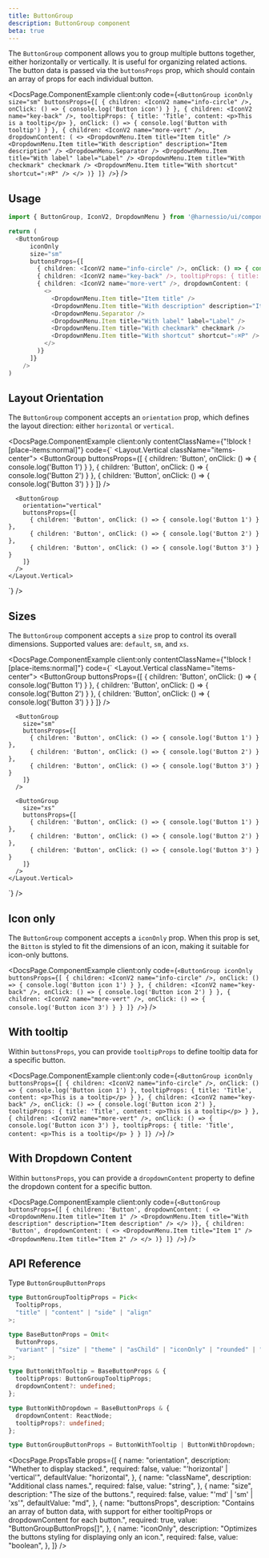 ```yaml
---
title: ButtonGroup
description: ButtonGroup component
beta: true
---
```


The `ButtonGroup` component allows you to group multiple buttons together, either horizontally or vertically. It is useful for organizing related actions.
The button data is passed via the `buttonsProps` prop, which should contain an array of props for each individual button.


<DocsPage.ComponentExample
  client:only
  code={`
    <ButtonGroup
      iconOnly
      size="sm"
      buttonsProps={[
        { children: <IconV2 name="info-circle" />, onClick: () => { console.log('Button icon') } },
        { children: <IconV2 name="key-back" />, tooltipProps: { title: 'Title', content: <p>This is a tooltip</p> }, onClick: () => { console.log('Button with tooltip') } },
        { children: <IconV2 name="more-vert" />, dropdownContent: (
          <>
            <DropdownMenu.Item title="Item title" />
            <DropdownMenu.Item title="With description" description="Item description" />
            <DropdownMenu.Separator />
            <DropdownMenu.Item title="With label" label="Label" />
            <DropdownMenu.Item title="With checkmark" checkmark />
            <DropdownMenu.Item title="With shortcut" shortcut="⇧⌘P" />
          </>
        )}
      ]}
    />
`}
/>

## Usage

```typescript jsx
import { ButtonGroup, IconV2, DropdownMenu } from '@harnessio/ui/components'

return (
  <ButtonGroup
      iconOnly
      size="sm"
      buttonsProps={[
        { children: <IconV2 name="info-circle" />, onClick: () => { console.log('Button icon') } },
        { children: <IconV2 name="key-back" />, tooltipProps: { title: 'Title', content: <p>This is a tooltip</p> }, onClick: () => { console.log('Button with tooltip') } },
        { children: <IconV2 name="more-vert" />, dropdownContent: (
          <>
            <DropdownMenu.Item title="Item title" />
            <DropdownMenu.Item title="With description" description="Item description" />
            <DropdownMenu.Separator />
            <DropdownMenu.Item title="With label" label="Label" />
            <DropdownMenu.Item title="With checkmark" checkmark />
            <DropdownMenu.Item title="With shortcut" shortcut="⇧⌘P" />
          </>
        )}
      ]}
    />
)
```

## Layout Orientation

The `ButtonGroup` component accepts an `orientation` prop, which defines the layout direction: either `horizontal` or `vertical`.

<DocsPage.ComponentExample
  client:only
  contentClassName={"!block ![place-items:normal]"}
  code={`
    <Layout.Vertical className="items-center">
      <ButtonGroup
        buttonsProps={[
          { children: 'Button', onClick: () => { console.log('Button 1') } },
          { children: 'Button', onClick: () => { console.log('Button 2') } },
          { children: 'Button', onClick: () => { console.log('Button 3') } }
        ]}
      />

      <ButtonGroup
        orientation="vertical"
        buttonsProps={[
          { children: 'Button', onClick: () => { console.log('Button 1') } },
          { children: 'Button', onClick: () => { console.log('Button 2') } },
          { children: 'Button', onClick: () => { console.log('Button 3') } }
        ]}
      />
    </Layout.Vertical>

`}
/>

## Sizes

The `ButtonGroup` component accepts a `size` prop to control its overall dimensions. Supported values are: `default`, `sm`, and `xs`.

<DocsPage.ComponentExample
  client:only
  contentClassName={"!block ![place-items:normal]"}
  code={`
    <Layout.Vertical className="items-center">
      <ButtonGroup
        buttonsProps={[
          { children: 'Button', onClick: () => { console.log('Button 1') } },
          { children: 'Button', onClick: () => { console.log('Button 2') } },
          { children: 'Button', onClick: () => { console.log('Button 3') } }
        ]}
      />

      <ButtonGroup
        size="sm"
        buttonsProps={[
          { children: 'Button', onClick: () => { console.log('Button 1') } },
          { children: 'Button', onClick: () => { console.log('Button 2') } },
          { children: 'Button', onClick: () => { console.log('Button 3') } }
        ]}
      />

      <ButtonGroup
        size="xs"
        buttonsProps={[
          { children: 'Button', onClick: () => { console.log('Button 1') } },
          { children: 'Button', onClick: () => { console.log('Button 2') } },
          { children: 'Button', onClick: () => { console.log('Button 3') } }
        ]}
      />
    </Layout.Vertical>

`}
/>

## Icon only

The `ButtonGroup` component accepts a `iconOnly` prop. When this prop is set, the `Bitton` is styled to fit the dimensions of an icon, making it suitable for icon-only buttons.

<DocsPage.ComponentExample
  client:only
  code={`
    <ButtonGroup
      iconOnly
      buttonsProps={[
        { children: <IconV2 name="info-circle" />, onClick: () => { console.log('Button icon 1') } },
        { children: <IconV2 name="key-back" />, onClick: () => { console.log('Button icon 2') } },
        { children: <IconV2 name="more-vert" />, onClick: () => { console.log('Button icon 3') } }
      ]}
    />
  `}
/>

## With tooltip

Within `buttonsProps`, you can provide `tooltipProps` to define tooltip data for a specific button.

<DocsPage.ComponentExample
  client:only
  code={`
    <ButtonGroup
      iconOnly
      buttonsProps={[
        { children: <IconV2 name="info-circle" />, onClick: () => { console.log('Button icon 1') }, tooltipProps: { title: 'Title', content: <p>This is a tooltip</p> } },
        { children: <IconV2 name="key-back" />, onClick: () => { console.log('Button icon 2') }, tooltipProps: { title: 'Title', content: <p>This is a tooltip</p> } },
        { children: <IconV2 name="more-vert" />, onClick: () => { console.log('Button icon 3') }, tooltipProps: { title: 'Title', content: <p>This is a tooltip</p> } }
      ]}
    />
  `}
/>

## With Dropdown Content

Within `buttonsProps`, you can provide a `dropdownContent` property to define the dropdown content for a specific button.

<DocsPage.ComponentExample
  client:only
  code={`
    <ButtonGroup
      buttonsProps={[
        {
          children: 'Button',
          dropdownContent: (
            <>
              <DropdownMenu.Item title="Item 1" />
              <DropdownMenu.Item title="With description" description="Item description" />
            </>
        )},
        {
          children: 'Button',
          dropdownContent: (
            <>
              <DropdownMenu.Item title="Item 1" />
              <DropdownMenu.Item title="Item 2" />
            </>
        )}
      ]}
    />
  `}
/>

## API Reference

Type `ButtonGroupButtonProps`

```typescript
type ButtonGroupTooltipProps = Pick<
  TooltipProps,
  "title" | "content" | "side" | "align"
>;

type BaseButtonProps = Omit<
  ButtonProps,
  "variant" | "size" | "theme" | "asChild" | "iconOnly" | "rounded" | "type"
>;

type ButtonWithTooltip = BaseButtonProps & {
  tooltipProps: ButtonGroupTooltipProps;
  dropdownContent?: undefined;
};

type ButtonWithDropdown = BaseButtonProps & {
  dropdownContent: ReactNode;
  tooltipProps?: undefined;
};

type ButtonGroupButtonProps = ButtonWithTooltip | ButtonWithDropdown;
```

<DocsPage.PropsTable
  props={[
    {
      name: "orientation",
      description: "Whether to display stacked.",
      required: false,
      value: "'horizontal' | 'vertical'",
      defaultValue: "horizontal",
    },
    {
      name: "className",
      description: "Additional class names.",
      required: false,
      value: "string",
    },
    {
      name: "size",
      description: "The size of the buttons.",
      required: false,
      value: "'md' | 'sm' | 'xs'",
      defaultValue: "md",
    },
    {
      name: "buttonsProps",
      description:
        "Contains an array of button data, with support for either tooltipProps or dropdownContent for each button.",
      required: true,
      value: "ButtonGroupButtonProps[]",
    },
    {
      name: "iconOnly",
      description: "Optimizes the buttons styling for displaying only an icon.",
      required: false,
      value: "boolean",
    },
  ]}
/>
